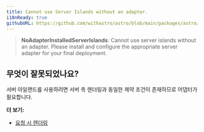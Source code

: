```yaml
---
title: Cannot use Server Islands without an adapter.
i18nReady: true
githubURL: https://github.com/withastro/astro/blob/main/packages/astro/src/core/errors/errors-data.ts
---
```


> **NoAdapterInstalledServerIslands**: Cannot use server islands without an adapter. Please install and configure the appropriate server adapter for your final deployment.

## 무엇이 잘못되었나요?
서버 아일랜드를 사용하려면 서버 측 렌더링과 동일한 제약 조건이 존재하므로 어댑터가 필요합니다.

**더 보기:**
-  [요청 시 렌더링](/ko/guides/on-demand-rendering/)
